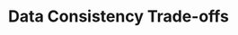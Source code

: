 ---
id: "sd_hard_mc_019"
questionType: "MULTIPLE_CHOICE"
title: "Data Consistency Trade-offs"
description: "Which consistency model allows stale reads but guarantees eventual convergence?"
difficulty: "HARD"
category: "System Design"
options:
  - "Strong consistency"
  - "Eventual consistency"
  - "Causal consistency"
  - "Linearizability"
correctAnswer: 1
---